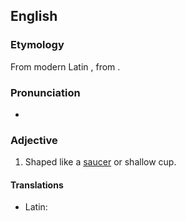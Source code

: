 ==English==

===Etymology===
From modern Latin {{m|la|acetabuliformis}}, from {{m|la|acetabulum||saucer}} {{suffix||form|lang=en}}.

===Pronunciation===
* {{IPA|/æsɪˈtæbjuːlɪfɔːm/|lang=en}}

===Adjective===
{{en-adj|-}}

# {{lb|en|botany}} Shaped like a [[saucer]] or shallow cup.

====Translations====
{{trans-top|shaped like a saucer}}
* Latin: {{t|la|acetabuliforma}}
{{trans-mid}}
{{trans-bottom}}